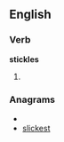 
==English==

===Verb===
'''stickles'''

# {{third-person singular of|[[stickle]]}}

===Anagrams===
* {{alphagram|ceiklsst}}
* [[slickest#English|slickest]]